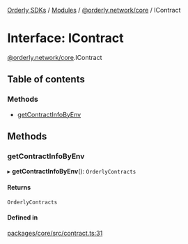 [Orderly SDKs](/sdks/tech-doc/README) / [Modules](/sdks/tech-doc/modules) / [@orderly.network/core](/sdks/tech-doc/modules/orderly_network_core) / IContract

# Interface: IContract

[@orderly.network/core](/sdks/tech-doc/modules/orderly_network_core).IContract

## Table of contents

### Methods

- [getContractInfoByEnv](/sdks/tech-doc/interfaces/orderly_network_core.IContract#getcontractinfobyenv)

## Methods

### getContractInfoByEnv

▸ **getContractInfoByEnv**(): `OrderlyContracts`

#### Returns

`OrderlyContracts`

#### Defined in

[packages/core/src/contract.ts:31](https://github.com/OrderlyNetwork/js-sdk/blob/ba995f2/packages/core/src/contract.ts#L31)
